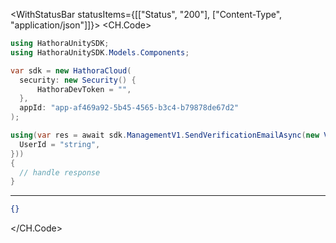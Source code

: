 

<WithStatusBar statusItems={[["Status", "200"], ["Content-Type", "application/json"]]}>
  <CH.Code>
  ```csharp SendVerificationEmail.cs
  using HathoraUnitySDK;
using HathoraUnitySDK.Models.Components;

var sdk = new HathoraCloud(
    security: new Security() {
        HathoraDevToken = "",
    },
    appId: "app-af469a92-5b45-4565-b3c4-b79878de67d2"
);

using(var res = await sdk.ManagementV1.SendVerificationEmailAsync(new VerificationEmailRequest() {
    UserId = "string",
}))
{
    // handle response
}
  ```
  ---

  ```json Example Response
  {}
  ```
  </CH.Code>
</WithStatusBar>
